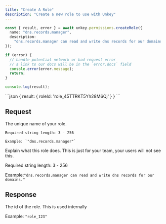 ```yaml
---
title: "Create A Role"
description: "Create a new role to use with Unkey"
---
```


<RequestExample>

```ts
const { result, error } = await unkey.permissions.createRole({
  name: "dns.records.manager",
  description:
    "dns.records.manager can read and write dns records for our domains",
});

if (error) {
  // handle potential network or bad request error
  // a link to our docs will be in the `error.docs` field
  console.error(error.message);
  return;
}

console.log(result);
```

</RequestExample>

<ResponseExample>
```json
{
  result: {
      roleId: 'role_45TTRKT5Yh28M6Qj'
    }
}
```
</ResponseExample>


## Request

<ParamField body="name" type="string" required>
    The unique name of your role.

    Required string length: 3 - 256

    Example: `"dns.records.manager"`
</ParamField>

<ParamField body="description" type="string" >
 Explain what this role does. This is just for your team, your users will not see this.

  Required string length: 3 - 256

  Example:`"dns.records.manager can read and write dns records for our domains."`
</ParamField>

## Response

<ResponseField name="roleId" type="string" required>
  The id of the role. This is used internally

  Example: `"role_123"`

</ResponseField>
